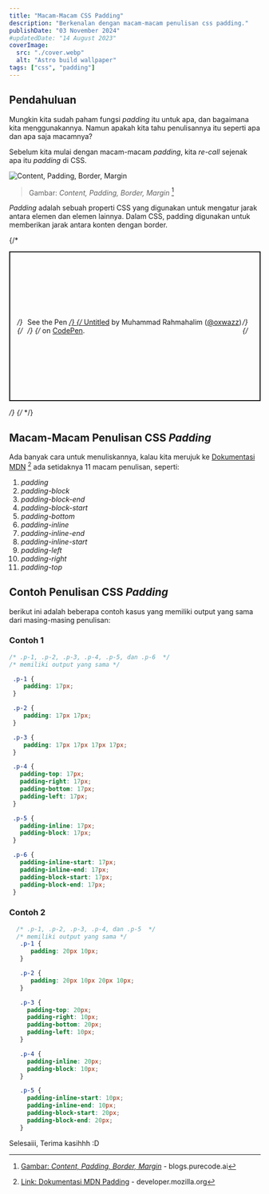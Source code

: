 ```yaml
---
title: "Macam-Macam CSS Padding"
description: "Berkenalan dengan macam-macam penulisan css padding."
publishDate: "03 November 2024"
#updatedDate: "14 August 2023"
coverImage:
  src: "./cover.webp"
  alt: "Astro build wallpaper"
tags: ["css", "padding"]
---
```


## Pendahuluan
Mungkin kita sudah paham fungsi *padding* itu untuk apa, dan bagaimana kita menggunakannya. Namun apakah kita tahu penulisannya itu seperti apa dan apa saja macamnya?

Sebelum kita mulai dengan macam-macam *padding*, kita *re-call* sejenak apa itu *padding* di CSS.

 ![_Content, Padding, Border, Margin_](./elements.webp "Content, Padding, Border, Margin")
 > Gambar: _Content, Padding, Border, Margin_ [^image-elements]

*Padding* adalah sebuah properti CSS yang digunakan untuk mengatur jarak antara elemen dan elemen lainnya. Dalam CSS, padding digunakan untuk memberikan jarak antara konten dengan border.

{/* <p class="codepen" data-height="400" data-default-tab="css,result" data-slug-hash="ZEZzWyY" data-pen-title="Untitled" data-editable="true" data-user="oxwazz" style="height: 300px; box-sizing: border-box; display: flex; align-items: center; justify-content: center; border: 2px solid; margin: 1em 0; padding: 1em;"> */}
{/*   <span>See the Pen <a href="https://codepen.io/oxwazz/pen/ZEZzWyY"> */}
{/*   Untitled</a> by Muhammad Rahmahalim (<a href="https://codepen.io/oxwazz">@oxwazz</a>) */}
{/*   on <a href="https://codepen.io">CodePen</a>.</span> */}
{/* </p> */}
{/* <script async src="https://cpwebassets.codepen.io/assets/embed/ei.js"></script> */}


## Macam-Macam Penulisan CSS *Padding*
Ada banyak cara untuk menuliskannya, kalau kita merujuk ke [Dokumentasi MDN](https://developer.mozilla.org/en-US/docs/Web/CSS/padding/) [^link-doc-mdn-padding] ada setidaknya 11 macam penulisan, seperti:
 1. *padding*
 1. *padding-block*
 1. *padding-block-end*
 1. *padding-block-start*
 1. *padding-bottom*
 1. *padding-inline*
 1. *padding-inline-end*
 1. *padding-inline-start*
 1. *padding-left*
 1. *padding-right*
 1. *padding-top*

 ## Contoh Penulisan CSS *Padding*
 berikut ini adalah beberapa contoh kasus yang memiliki output yang sama dari masing-masing penulisan:

 ### Contoh 1
   ```css
   /* .p-1, .p-2, .p-3, .p-4, .p-5, dan .p-6  */
   /* memiliki output yang sama */

    .p-1 {
       padding: 17px;
    }

    .p-2 {
       padding: 17px 17px;
    }

    .p-3 {
       padding: 17px 17px 17px 17px;
    }

    .p-4 {
      padding-top: 17px;
      padding-right: 17px;
      padding-bottom: 17px;
      padding-left: 17px;
    }

    .p-5 {
      padding-inline: 17px;
      padding-block: 17px;
    }

    .p-6 {
      padding-inline-start: 17px;
      padding-inline-end: 17px;
      padding-block-start: 17px;
      padding-block-end: 17px;
    }

   ```

 ### Contoh 2
 ```css
   /* .p-1, .p-2, .p-3, .p-4, dan .p-5  */
   /* memiliki output yang sama */
    .p-1 {
       padding: 20px 10px;
    }

    .p-2 {
       padding: 20px 10px 20px 10px;
    }

    .p-3 {
      padding-top: 20px;
      padding-right: 10px;
      padding-bottom: 20px;
      padding-left: 10px;
    }

    .p-4 {
      padding-inline: 20px;
      padding-block: 10px;
    }

    .p-5 {
      padding-inline-start: 10px;
      padding-inline-end: 10px;
      padding-block-start: 20px;
      padding-block-end: 20px;
    }

   ```

Selesaiii, Terima kasihhh :D

[^image-elements]: [Gambar: _Content, Padding, Border, Margin_](https://blogs.purecode.ai/blogs/css-padding/) - blogs.purecode.ai
[^link-doc-mdn-padding]: [Link: Dokumentasi MDN Padding](https://developer.mozilla.org/en-US/docs/Web/CSS/padding/) - developer.mozilla.org

